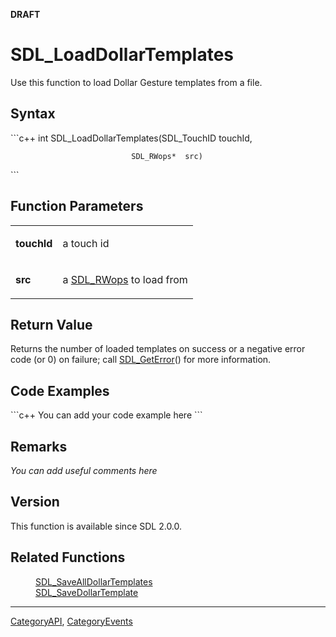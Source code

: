 <span color="red">'''DRAFT'''</span>


<!-- #*^*^*^*^*See http://wiki.libsdl.org/moin.cgi/SGFunctions for details on editing this page*^*^*^*^* -->


= SDL_LoadDollarTemplates =
Use this function to load Dollar Gesture templates from a file.




== Syntax ==
```c++
int SDL_LoadDollarTemplates(SDL_TouchID touchId,
                            SDL_RWops*  src)
```


== Function Parameters ==
{|
|'''touchId'''
|a touch id
|-
|'''src'''
|a [[SDL_RWops]] to load from
|}


== Return Value ==
Returns the number of loaded templates on success or a negative error code (or 0) on failure; call [[SDL_GetError]]() for more information.


== Code Examples ==
```c++
You can add your code example here
```

<!-- #Leave this section as-is unless you have a code example to put in.  In that case, replace You can add your code example here with your code example following the Style Guide instructions.  Leave the rest of the markup alone and delete this comment. -->


== Remarks ==
''You can add useful comments here''

<!-- #Leave this section as-is unless you have a remark to put in.  In that case, replace ''You can add useful comments here'' with your remark(s) following the Style Guide instructions.  Leave the rest of the markup alone and delete this comment. -->

== Version ==
This function is available since SDL 2.0.0.

== Related Functions ==
:[[SDL_SaveAllDollarTemplates]]
:[[SDL_SaveDollarTemplate]]

----
[[CategoryAPI]], [[CategoryEvents]]
<!-- #See the Style Guide for instructions on editing the footer. -->
